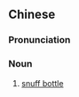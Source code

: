 {{also|鼻烟壶}}
==Chinese==
{{zh-forms|s=鼻烟壶|type=21}}

===Pronunciation===
{{zh-pron
|m=bíyānhú
|cat=n
}}

===Noun===
{{zh-noun}}

# [[snuff bottle]]
